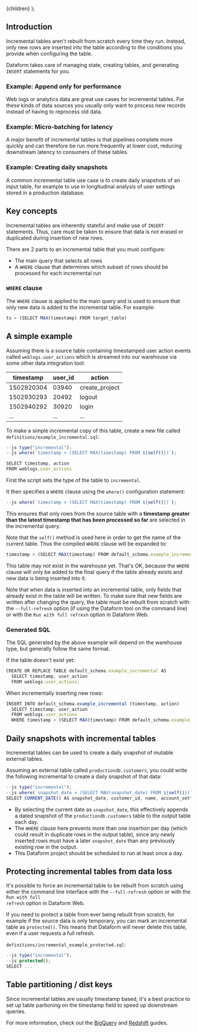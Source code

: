
  <Documentation title="Incremental tables">{children}</Documentation>
);

## Introduction

Incremental tables aren't rebuilt from scratch every time they run. Instead, only new rows are inserted into the table according to the conditions you provide when configuring the table.

Dataform takes care of managing state, creating tables, and generating `INSERT` statements for you.

### Example: Append only for performance

Web logs or analytics data are great use cases for incremental tables. For these kinds of data sources you usually only want to process new records instead of having to reprocess old data.

### Example: Micro-batching for latency

A major benefit of incremental tables is that pipelines complete more quickly and can therefore be run more frequently at lower cost, reducing downstream latency to consumers of these tables.

### Example: Creating daily snapshots

A common incremental table use case is to create daily snapshots of an input table, for example to use in longitudinal analysis of user settings stored in a production database.

## Key concepts

Incremental tables are inherently stateful and make use of `INSERT` statements. Thus, care must be taken to ensure that data is not erased or duplicated during insertion of new rows.

There are 2 parts to an incremental table that you must configure:

- The main query that selects all rows
- A `WHERE` clause that determines which subset of rows should be processed for each incremental run

### `WHERE` clause

The `WHERE` clause is applied to the main query and is used to ensure that only new data is added to the incremental table. For example:

```js
ts > (SELECT MAX(timestamp) FROM target_table)
```

## A simple example

Assuming there is a source table containing timestamped user action events called `weblogs.user_actions` which is streamed into our warehouse via some other data integration tool:

<table className="pt-html-table pt-html-table-striped .modifier" style={{ width: "100%" }}>
  <thead>
    <tr>
      <th>timestamp</th>
      <th>user_id</th>
      <th>action</th>
    </tr>
  </thead>
  <tbody>
    <tr>
      <td>1502920304</td>
      <td>03940</td>
      <td>create_project</td>
    </tr>
    <tr>
      <td>1502930293</td>
      <td>20492</td>
      <td>logout</td>
    </tr>
    <tr>
      <td>1502940292</td>
      <td>30920</td>
      <td>login</td>
    </tr>
    <tr>
      <td>...</td>
      <td>...</td>
      <td>...</td>
    </tr>
  </tbody>
</table>

To make a simple incremental copy of this table, create a new file called `definitions/example_incremental.sql`:

```js
--js type("incremental");
--js where(`timestamp > (SELECT MAX(timestamp) FROM ${self()})`);

SELECT timestamp, action
FROM weblogs.user_actions
```

First the script sets the type of the table to `incremental`.

It then specifies a `WHERE` clause using the `where()` configuration statement:

```js
--js where(`timestamp > (SELECT MAX(timestamp) FROM ${self()})`);
```

This ensures that only rows from the source table with a <b>timestamp greater than the latest timestamp that has been processed so far</b> are selected in the incremental query.

Note that the `self()` method is used here in order to get the name of the current table. Thus the compiled `WHERE` clause will be expanded to:

```js
timestamp > (SELECT MAX(timestamp) FROM default_schema.example_incremental)
```

This table may not exist in the warehouse yet. That's OK, because the `WHERE` clause will only be added to the final query if the table already exists and new data is being inserted into it.

<div className="bp3-callout bp3-icon-info-sign bp3-intent-warning" markdown="1">
  Note that when data is inserted into an incremental table, only fields that already exist in the
  table will be written. To make sure that new fields are written after changing the query, the
  table must be rebuilt from scratch with the <code>--full-refresh</code> option (if using the
  Dataform tool on the command line) or with the <code>Run with full refresh</code> option in
  Dataform Web.
</div>

### Generated SQL

The SQL generated by the above example will depend on the warehouse type, but generally follow the same format.

If the table doesn't exist yet:

```js
CREATE OR REPLACE TABLE default_schema.example_incremental AS
  SELECT timestamp, user_action
  FROM weblogs.user_actions;
```

When incrementally inserting new rows:

```js
INSERT INTO default_schema.example_incremental (timestamp, action)
  SELECT timestamp, user_action
  FROM weblogs.user_actions
  WHERE timestamp > (SELECT MAX(timestamp) FROM default_schema.example_incremental)
```

## Daily snapshots with incremental tables

Incremental tables can be used to create a daily snapshot of mutable external tables.

Assuming an external table called `productiondb.customers`, you could write the following incremental to create a daily snapshot of that data:

```js
--js type("incremental");
--js where(`snapshot_date > (SELECT MAX(snapshot_date) FROM ${self()})`);
SELECT CURRENT_DATE() AS snapshot_date, customer_id, name, account_settings FROM productiondb.customers
```

- By selecting the current date as `snapshot_date`, this effectively appends a dated snapshot of the `productiondb.customers` table to the output table each day.
- The `WHERE` clause here prevents more than one insertion per day (which could result in duplicate rows in the output table), since any newly inserted rows must have a later `snapshot_date`
  than any previously existing row in the output.
- This Dataform project should be scheduled to run at least once a day.

## Protecting incremental tables from data loss

It's possible to force an incremental table to be rebuilt from scratch using either the command line interface with the <code>--full-refresh</code> option or with the <code>Run with full refresh</code> option in Dataform Web.

If you need to protect a table from ever being rebuilt from scratch, for example if the source data is only temporary, you can mark an incremental table as `protected()`.
This means that Dataform will never delete this table, even if a user requests a full refresh.

`definitions/incremental_example_protected.sql`:

```js
--js type("incremental");
--js protected();
SELECT ...
```

## Table partitioning / dist keys

Since incremental tables are usually timestamp based, it's a best practice to set up table partioning on the timestamp field to speed up downstream queries.

For more information, check out the [BigQuery](/guides/warehouses/bigquery) and [Redshift](/guides/warehouses/redshift) guides.
